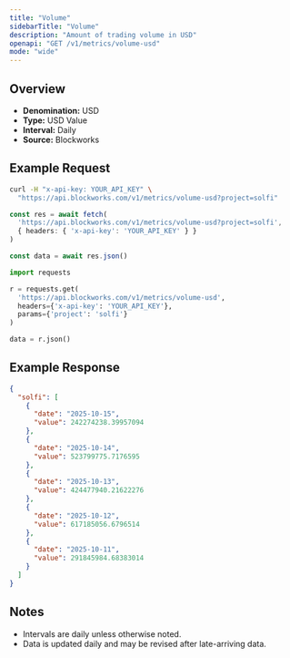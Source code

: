 ```yaml
---
title: "Volume"
sidebarTitle: "Volume"
description: "Amount of trading volume in USD"
openapi: "GET /v1/metrics/volume-usd"
mode: "wide"
---
```


## Overview

- **Denomination:** USD
- **Type:** USD Value
- **Interval:** Daily
- **Source:** Blockworks

## Example Request

<CodeGroup>

```bash cURL
curl -H "x-api-key: YOUR_API_KEY" \
  "https://api.blockworks.com/v1/metrics/volume-usd?project=solfi"
```

```typescript TypeScript
const res = await fetch(
  'https://api.blockworks.com/v1/metrics/volume-usd?project=solfi',
  { headers: { 'x-api-key': 'YOUR_API_KEY' } }
)

const data = await res.json()
```

```python Python
import requests

r = requests.get(
  'https://api.blockworks.com/v1/metrics/volume-usd',
  headers={'x-api-key': 'YOUR_API_KEY'},
  params={'project': 'solfi'}
)

data = r.json()
```

</CodeGroup>

## Example Response

```json
{
  "solfi": [
    {
      "date": "2025-10-15",
      "value": 242274238.39957094
    },
    {
      "date": "2025-10-14",
      "value": 523799775.7176595
    },
    {
      "date": "2025-10-13",
      "value": 424477940.21622276
    },
    {
      "date": "2025-10-12",
      "value": 617185056.6796514
    },
    {
      "date": "2025-10-11",
      "value": 291845984.68383014
    }
  ]
}
```

## Notes
- Intervals are daily unless otherwise noted.
- Data is updated daily and may be revised after late-arriving data.